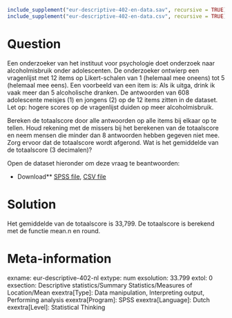 ```r
include_supplement("eur-descriptive-402-en-data.sav", recursive = TRUE)
include_supplement("eur-descriptive-402-en-data.csv", recursive = TRUE)
```

Question
========
Een onderzoeker van het instituut voor psychologie doet onderzoek naar alcoholmisbruik onder adolescenten. De onderzoeker ontwierp een vragenlijst met 12 items op Likert-schalen van 1 (helemaal mee oneens) tot 5 (helemaal mee eens). Een voorbeeld van een item is: Als ik uitga, drink ik vaak meer dan 5 alcoholische dranken. De antwoorden van 608 adolescente meisjes (1) en jongens (2) op de 12 items zitten in de dataset. Let op: hogere scores op de vragenlijst duiden op meer alcoholmisbruik.

Bereken de totaalscore door alle antwoorden op alle items bij elkaar op te tellen. Houd rekening met de missers bij het berekenen van de totaalscore en neem mensen die minder dan 8 antwoorden hebben gegeven niet mee. Zorg ervoor dat de totaalscore wordt afgerond. Wat is het gemiddelde van de totaalscore (3 decimalen)?

Open de dataset hieronder om deze vraag te beantwoorden:

* Download** [SPSS file](eur-descriptive-402-en-data.sav), [CSV file](eur-descriptive-402-en-data.csv)


Solution
========
Het gemiddelde van de totaalscore is 33,799. De totaalscore is berekend met de functie mean.n en round.

Meta-information
================
exname: eur-descriptive-402-nl
extype: num
exsolution: 33.799
extol: 0
exsection: Descriptive statistics/Summary Statistics/Measures of Location/Mean
exextra[Type]: Data manipulation, Interpreting output, Performing analysis
exextra[Program]: SPSS
exextra[Language]: Dutch
exextra[Level]: Statistical Thinking
